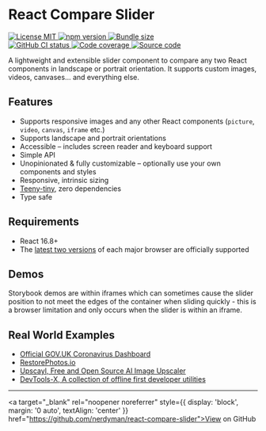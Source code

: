 
<Meta title="Docs/Introduction" />

<div style={{ maxWidth: '42rem', margin: '0 auto' }}>

  <div style={{ textAlign: 'center' }}>

# React Compare Slider

<div style={{ display: 'flex', gap: '0.5rem', justifyContent: 'center', marginBottom: '0.5rem' }}>
  <a href="https://github.com/nerdyman/react-compare-slider/blob/main/LICENSE">
    <img alt="License MIT" src="https://img.shields.io/npm/l/react-compare-slider.svg" />
  </a>
  <a href="https://npmjs.com/package/react-compare-slider">
    <img alt="npm version" src="https://img.shields.io/npm/v/react-compare-slider.svg" />
  </a>
  <a href="https://bundlephobia.com/result?p=react-compare-slider">
    <img alt="Bundle size" src="https://img.shields.io/bundlephobia/minzip/react-compare-slider.svg" />
  </a>
</div>

<div style={{ display: 'flex', gap: '0.5rem', justifyContent: 'center' }}>
  <a href="https://github.com/nerdyman/react-compare-slider/actions?query=workflow%3Abuild">
    <img alt="GitHub CI status" src="https://img.shields.io/github/actions/workflow/status/nerdyman/react-compare-slider/ci.yml" />
  </a>
  <a href="https://codecov.io/github/nerdyman/react-compare-slider" > 
    <img alt="Code coverage" src="https://img.shields.io/codecov/c/github/nerdyman/react-compare-slider?token=yhvFTuC7bh" />
  </a>
  <a href="https://github.com/nerdyman/react-compare-slider">
    <img  alt="Source code" src="https://img.shields.io/badge/🐙-source-blue.svg" />
  </a>
</div>

A lightweight and extensible slider component to compare any two React components in landscape or portrait orientation. 
It supports custom images, videos, canvases... and everything else. 

</div>

## Features

- Supports responsive images and any other React components (`picture`, `video`, `canvas`, `iframe` etc.)
- Supports landscape and portrait orientations
- Accessible &ndash; includes screen reader and keyboard support
- Simple API
- Unopinionated & fully customizable &ndash; optionally use your own components and styles
- Responsive, intrinsic sizing
- [Teeny-tiny](https://bundlephobia.com/result?p=react-compare-slider), zero dependencies
- Type safe

## Requirements

- React 16.8+
- The [latest two versions](https://github.com/nerdyman/react-compare-slider/blob/main/package.json#L55) of each major browser are officially supported

## Demos

Storybook demos are within iframes which can sometimes cause the slider position to not 
meet the edges of the container when sliding quickly - this is a browser limitation and 
only occurs when the slider is within an iframe.

## Real World Examples

- [Official GOV.UK Coronavirus Dashboard](https://coronavirus.data.gov.uk/details/interactive-map/vaccinations#vaccinations-map-container)
- [RestorePhotos.io](https://www.restorephotos.io/restore)
- [Upscayl, Free and Open Source AI Image Upscaler](https://github.com/upscayl/upscayl#free-and-open-source-ai-image-upscaler)
- [DevTools-X, A collection of offline first developer utilities](https://github.com/fosslife/devtools-x)

---

<a target="_blank" rel="noopener noreferrer" style={{ display: 'block', margin: '0 auto', textAlign: 'center' }} href="https://github.com/nerdyman/react-compare-slider">View on GitHub</a>

</div>

